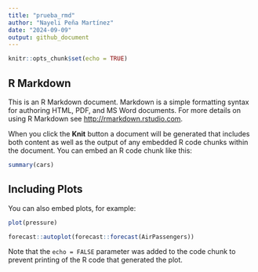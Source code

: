 ---
title: "prueba_rmd"
author: "Nayeli Peña Martínez"
date: "2024-09-09"
output: github_document
---

```{r setup, include=FALSE}
knitr::opts_chunk$set(echo = TRUE)
```

## R Markdown

This is an R Markdown document. Markdown is a simple formatting syntax for authoring HTML, PDF, and MS Word documents. For more details on using R Markdown see <http://rmarkdown.rstudio.com>.

When you click the **Knit** button a document will be generated that includes both content as well as the output of any embedded R code chunks within the document. You can embed an R code chunk like this:

```{r cars}
summary(cars)
```

## Including Plots

You can also embed plots, for example:

```{r pressure, echo=FALSE}
plot(pressure)
```


```{r forecast, echo=FALSE}
forecast::autoplot(forecast::forecast(AirPassengers))
```

Note that the `echo = FALSE` parameter was added to the code chunk to prevent printing of the R code that generated the plot.
